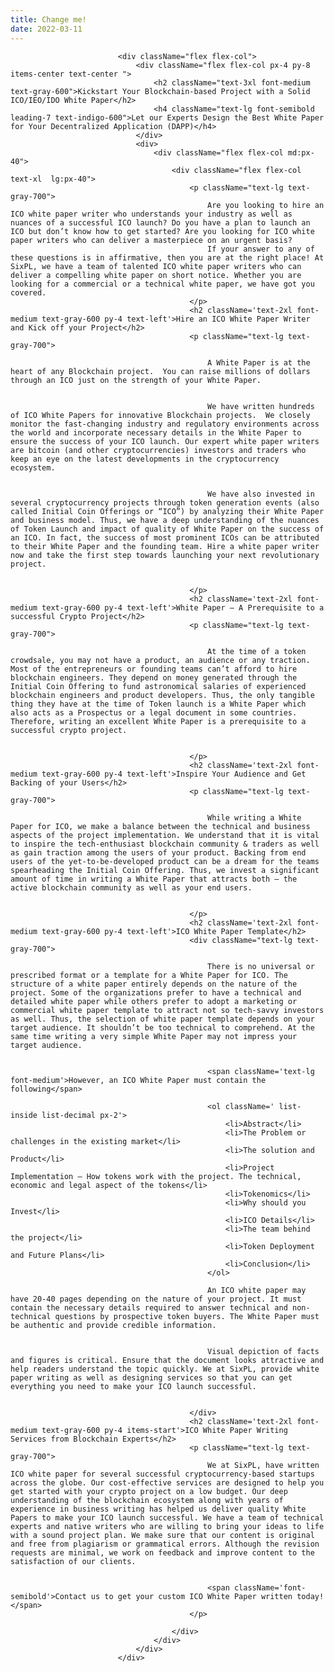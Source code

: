 ```yaml
---
title: Change me!
date: 2022-03-11
---
```


                            <div className="flex flex-col">
                                <div className="flex flex-col px-4 py-8 items-center text-center ">
                                    <h2 className="text-3xl font-medium text-gray-600">Kickstart Your Blockchain-based Project with a Solid ICO/IEO/IDO White Paper</h2>
                                    <h4 className="text-lg font-semibold leading-7 text-indigo-600">Let our Experts Design the Best White Paper for Your Decentralized Application (DAPP)</h4>
                                </div>
                                <div>
                                    <div className="flex flex-col md:px-40">
                                        <div className="flex flex-col text-xl  lg:px-40">
                                            <p className="text-lg text-gray-700">
                                                Are you looking to hire an ICO white paper writer who understands your industry as well as nuances of a successful ICO launch? Do you have a plan to launch an ICO but don’t know how to get started? Are you looking for ICO white paper writers who can deliver a masterpiece on an urgent basis?
                                                If your answer to any of these questions is in affirmative, then you are at the right place! At SixPL, we have a team of talented ICO white paper writers who can deliver a compelling white paper on short notice. Whether you are looking for a commercial or a technical white paper, we have got you covered.
                                            </p>
                                            <h2 className='text-2xl font-medium text-gray-600 py-4 text-left'>Hire an ICO White Paper Writer and Kick off your Project</h2>
                                            <p className="text-lg text-gray-700">
                                                
                                                A White Paper is at the heart of any Blockchain project.  You can raise millions of dollars through an ICO just on the strength of your White Paper.
                                                
                                                
                                                We have written hundreds of ICO White Papers for innovative Blockchain projects.  We closely monitor the fast-changing industry and regulatory environments across the world and incorporate necessary details in the White Paper to ensure the success of your ICO launch. Our expert white paper writers are bitcoin (and other cryptocurrencies) investors and traders who keep an eye on the latest developments in the cryptocurrency ecosystem.
                                                
                                                
                                                We have also invested in several cryptocurrency projects through token generation events (also called Initial Coin Offerings or “ICO”) by analyzing their White Paper and business model. Thus, we have a deep understanding of the nuances of Token Launch and impact of quality of White Paper on the success of an ICO. In fact, the success of most prominent ICOs can be attributed to their White Paper and the founding team. Hire a white paper writer now and take the first step towards launching your next revolutionary project.
                                                
                                                
                                            </p>
                                            <h2 className='text-2xl font-medium text-gray-600 py-4 text-left'>White Paper – A Prerequisite to a successful Crypto Project</h2>
                                            <p className="text-lg text-gray-700">
                                                
                                                At the time of a token crowdsale, you may not have a product, an audience or any traction. Most of the entrepreneurs or founding teams can’t afford to hire blockchain engineers. They depend on money generated through the Initial Coin Offering to fund astronomical salaries of experienced blockchain engineers and product developers. Thus, the only tangible thing they have at the time of Token launch is a White Paper which also acts as a Prospectus or a legal document in some countries. Therefore, writing an excellent White Paper is a prerequisite to a successful crypto project.
                                                
                                                
                                            </p>
                                            <h2 className='text-2xl font-medium text-gray-600 py-4 text-left'>Inspire Your Audience and Get Backing of your Users</h2>
                                            <p className="text-lg text-gray-700">
                                                
                                                While writing a White Paper for ICO, we make a balance between the technical and business aspects of the project implementation. We understand that it is vital to inspire the tech-enthusiast blockchain community & traders as well as gain traction among the users of your product. Backing from end users of the yet-to-be-developed product can be a dream for the teams spearheading the Initial Coin Offering. Thus, we invest a significant amount of time in writing a White Paper that attracts both – the active blockchain community as well as your end users.
                                                
                                                
                                            </p>
                                            <h2 className='text-2xl font-medium text-gray-600 py-4 text-left'>ICO White Paper Template</h2>
                                            <div className="text-lg text-gray-700">
                                                
                                                There is no universal or prescribed format or a template for a White Paper for ICO. The structure of a white paper entirely depends on the nature of the project. Some of the organizations prefer to have a technical and detailed white paper while others prefer to adopt a marketing or commercial white paper template to attract not so tech-savvy investors as well. Thus, the selection of white paper template depends on your target audience. It shouldn’t be too technical to comprehend. At the same time writing a very simple White Paper may not impress your target audience.
                                                
                                                
                                                <span className='text-lg font-medium'>However, an ICO White Paper must contain the following</span>
                                                
                                                <ol className=' list-inside list-decimal px-2'>
                                                    <li>Abstract</li>
                                                    <li>The Problem or challenges in the existing market</li>
                                                    <li>The solution and Product</li>
                                                    <li>Project Implementation – How tokens work with the project. The technical, economic and legal aspect of the tokens</li>
                                                    <li>Tokenomics</li>
                                                    <li>Why should you Invest</li>
                                                    <li>ICO Details</li>
                                                    <li>The team behind the project</li>
                                                    <li>Token Deployment and Future Plans</li>
                                                    <li>Conclusion</li>
                                                </ol>
                                                
                                                An ICO white paper may have 20-40 pages depending on the nature of your project. It must contain the necessary details required to answer technical and non-technical questions by prospective token buyers. The White Paper must be authentic and provide credible information.
                                                
                                                
                                                Visual depiction of facts and figures is critical. Ensure that the document looks attractive and help readers understand the topic quickly. We at SixPL, provide white paper writing as well as designing services so that you can get everything you need to make your ICO launch successful.
                                                
                                                
                                            </div>
                                            <h2 className='text-2xl font-medium text-gray-600 py-4 items-start'>ICO White Paper Writing Services from Blockchain Experts</h2>
                                            <p className="text-lg text-gray-700">
                                                We at SixPL, have written ICO white paper for several successful cryptocurrency-based startups across the globe. Our cost-effective services are designed to help you get started with your crypto project on a low budget. Our deep understanding of the blockchain ecosystem along with years of experience in business writing has helped us deliver quality White Papers to make your ICO launch successful. We have a team of technical experts and native writers who are willing to bring your ideas to life with a sound project plan. We make sure that our content is original and free from plagiarism or grammatical errors. Although the revision requests are minimal, we work on feedback and improve content to the satisfaction of our clients.
                                                
                                                
                                                <span className='font-semibold'>Contact us to get your custom ICO White Paper written today!</span> 
                                            </p>

                                        </div>
                                    </div>
                                </div>
                            </div>